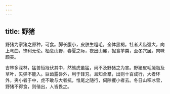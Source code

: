 ```yaml
---
---
---
```

title: 野猪
---



野猪为家猪之原种，可食。脚长腹小，皮肤生粗毛，全体黑褐。牡者犬齿强大，向上弯曲，锋利无伦。栖息山野，春夏之际，夜出山麓，掘食芋类，至冬穴居。肉味颇美。

吉林多深林，猛兽恒跧伏其中，然熊虎虽猛，尚不及野猪之为害。野猪皮毛凝脂及草叶，矢弹不能入。巨齿露唇外，利于锋刃。且知合羣，出则十百成行，大者环外，夹小者于中，虎不敢与大者抗，惟尾之随行，伺隙攫小者去。冬日山积冰雪，野猪不得食，则偕出，人皆畏之。